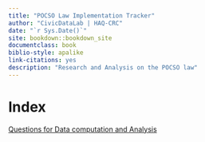 ```yaml
--- 
title: "POCSO Law Implementation Tracker"
author: "CivicDataLab | HAQ-CRC"
date: "`r Sys.Date()`"
site: bookdown::bookdown_site
documentclass: book
biblio-style: apalike
link-citations: yes
description: "Research and Analysis on the POCSO law"
---
```


# Index

[Questions for Data computation and Analysis](https://drive.google.com/file/d/140lP2R8HTmOgSa3uWgj9fQgvl4u67rnf/view)
